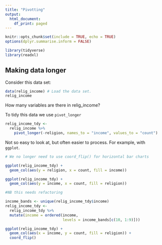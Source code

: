 ---
title: "Pivotting"
output:
  html_document:
    df_print: paged
---

```{r setup, include=FALSE}
knitr::opts_chunk$set(include = TRUE, echo = TRUE)
options(dplyr.summarise.inform = FALSE)
```

```{r, message = FALSE, warning = FALSE}
library(tidyverse)
library(readxl)
```

## Making data longer

Consider this data set:

```{r}
data(relig_income) # Load the data set.
relig_income
```

How many variables are there in relig_income?

To tidy this data we use `pivot_longer`

```{r}
relig_income_tdy <- 
  relig_income %>% 
    pivot_longer(-religion, names_to = "income", values_to = "count")
```

Not so easy to look at, but often easier to process. For example, with `ggplot`.

```{r}
# We no longer need to use coord_flip() for horizontal bar charts

ggplot(relig_income_tdy) + 
  geom_col(aes(y = religion, x = count, fill = income)) 
```

```{r}
ggplot(relig_income_tdy) + 
  geom_col(aes(y = income, x = count, fill = religion))
```

```{r}
#NB this needs refactoring

income_bands <- unique(relig_income_tdy$income)
relig_income_tdy <- 
  relig_income_tdy %>% 
  mutate(income = ordered(income,
                          levels = income_bands[c(10, 1:9)]))

ggplot(relig_income_tdy) + 
  geom_col(aes(x = income, y = count, fill = religion)) + 
  coord_flip()
```

